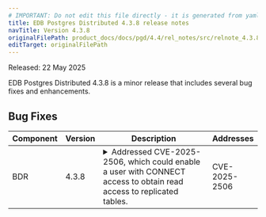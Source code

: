 ```yaml
---
# IMPORTANT: Do not edit this file directly - it is generated from yaml source.
title: EDB Postgres Distributed 4.3.8 release notes
navTitle: Version 4.3.8
originalFilePath: product_docs/docs/pgd/4.4/rel_notes/src/relnote_4.3.8.yml
editTarget: originalFilePath
---
```


Released: 22 May 2025

EDB Postgres Distributed 4.3.8 is a minor release that includes several bug fixes and enhancements.

## Bug Fixes

<table class="table w-100"><thead><tr><th>Component</th><th>Version</th><th>Description</th><th width="10%">Addresses</th></tr></thead><tbody>
<tr><td>BDR</td><td>4.3.8</td><td><details><summary>Addressed CVE-2025-2506, which could enable a user with CONNECT access to obtain read access to replicated tables.</summary><hr/><p>An issue, <a href="/security/advisories/cve20252506/">CVE-2025-2506</a>, was discovered in pglogical which is present in later versions of BDR and PGD. The issue could enable a user with CONNECT access to obtain read access to replicated tables.</p>
</details></td><td>CVE-2025-2506</td></tr>
</tbody></table>


